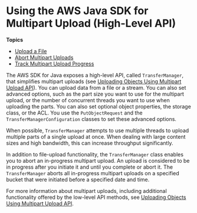 # Using the AWS Java SDK for Multipart Upload \(High\-Level API\)<a name="usingHLmpuJava"></a>

**Topics**
+ [Upload a File](HLuploadFileJava.mdx)
+ [Abort Multipart Uploads](HLAbortMPUploadsJava.mdx)
+ [Track Multipart Upload Progress](HLTrackProgressMPUJava.mdx)

The AWS SDK for Java exposes a high\-level API, called `TransferManager`, that simplifies multipart uploads \(see [Uploading Objects Using Multipart Upload API](uploadobjusingmpu.mdx)\)\. You can upload data from a file or a stream\. You can also set advanced options, such as the part size you want to use for the multipart upload, or the number of concurrent threads you want to use when uploading the parts\. You can also set optional object properties, the storage class, or the ACL\. You use the `PutObjectRequest` and the `TransferManagerConfiguration` classes to set these advanced options\. 

When possible, `TransferManager` attempts to use multiple threads to upload multiple parts of a single upload at once\. When dealing with large content sizes and high bandwidth, this can increase throughput significantly\.

In addition to file\-upload functionality, the `TransferManager` class enables you to abort an in\-progress multipart upload\. An upload is considered to be in progress after you initiate it and until you complete or abort it\. The `TransferManager` aborts all in\-progress multipart uploads on a specified bucket that were initiated before a specified date and time\. 

For more information about multipart uploads, including additional functionality offered by the low\-level API methods, see [Uploading Objects Using Multipart Upload API](uploadobjusingmpu.mdx)\. 